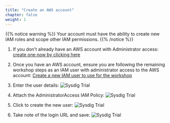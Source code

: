 ```yaml
---
title: "Create an AWS account"
chapter: false
weight: 1
---
```


{{% notice warning %}}
Your account must have the ability to create new IAM roles and scope other IAM permissions.
{{% /notice %}}

1. If you don't already have an AWS account with Administrator access: [create
one now by clicking here](https://aws.amazon.com/getting-started/)

1. Once you have an AWS account, ensure you are following the remaining workshop steps
as an IAM user with administrator access to the AWS account:
[Create a new IAM user to use for the workshop](https://console.aws.amazon.com/iam/home?#/users$new)

1. Enter the user details:
![Sysdig Trial](/images/10_prerequisites/iam-1-create-user.png)

1. Attach the AdministratorAccess IAM Policy:
![Sysdig Trial](/images/10_prerequisites/iam-2-attach-policy.png)

1. Click to create the new user:
![Sysdig Trial](/images/10_prerequisites/iam-3-create-user.png)

1. Take note of the login URL and save:
![Sysdig Trial](/images/10_prerequisites/iam-4-save-url.png)
